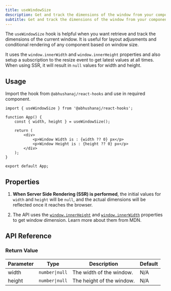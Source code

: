 ```yaml
---
title: useWindowSize
description: Get and track the dimensions of the window from your component.
subtitle: Get and track the dimensions of the window from your component.
---
```



The `useWindowSize` hook is helpful when you want retrieve and track the dimensions of the current window. It is useful for layout adjusments and conditional rendering of any component based on window size.

It uses the `window.innerWidth` and `window.innerHeight` properties and also setup a subscription to the resize event to get latest values at all times.
When using SSR, it will result in `null` values for width and height.

<DemoWrapper title="useWindowSize">
	<Example client:load />
</DemoWrapper>

## Usage

Import the hook from `@abhushanaj/react-hooks` and use in required component.

```tsx title="./src/App.tsx" ins={1,4, 8-9} mark="useWindowSize"
import { useWindowSize } from '@abhushanaj/react-hooks';

function App() {
	const { width, height } = useWindowSize();

	return (
		<div>
			<p>Window Width is : {width ?? 0} px</p>
			<p>Window Height is : {height ?? 0} px</p>
		</div>
	);
}

export default App;
```

## Properties

1. **When Server Side Rendering (SSR) is performed**, the initial values for `width` and `height` will be `null`, and the actual dimensions will be reflected once it reaches the browser.

2. The API uses the [`window.innerHeight`](https://developer.mozilla.org/en-US/docs/Web/API/Window/innerHeight) and [`window.innerWidth`](https://developer.mozilla.org/en-US/docs/Web/API/Window/innerWidth) properties to get window dimension. Learn more about them from MDN.

## API Reference

### Return Value

| Parameter | Type           | Description               | Default |
| --------- | -------------- | ------------------------- | ------- |
| width     | `number\|null` | The width of the window.  | N/A     |
| height    | `number\|null` | The height of the window. | N/A     |

